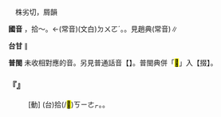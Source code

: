 
=={{ruby|掇|·ㄉㄨㄛ}}==

　株劣切，屑韻

'''國音''' {{ruby|·|ㄉㄨㄛ}}，拾～。←(常音)(文白)<rt>ㄉㄨㄛˊ</rt>。{{ruby|(語)|ㄉㄨㄛ}}{{ruby|。|ㄉㄨㄛˋ}}{{ruby|＝|ㄉㄨㄛˊ}}。見趙典(常音)∥

'''台甘''' {{ruby|(文)|ㄉㄨㄚㆵ}}{{ruby|。|ㄉㄨㄚㆷ}}∥

'''普閩''' 未收相對應的音。另見普通話音【{{ruby|掇|ㄉㄨㄛ}}】。普閩典併「<mark>&#xf96f1;</mark>」入【掇】。

    

==='''『{{ruby|拾|ㄕˊ}}{{ruby|掇|·ㄉㄨㄛ}}』'''===
: [動] (台)拾(/<mark>&#xf8f6c;</mark>)<rt>ㄎㄧㄜㆷ</rt>。{{ruby|拾|ㄎㄧㄜㆷ}}{{ruby|拾|ㄒㄧㆴ ͘}}。
    
